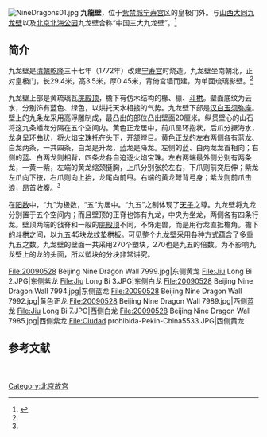 {{Coord|39.9185108|116.4004615|type:landmark_region:CN-11_source:GoogleMaps|display=title}}
[[File:NineDragons01.jpg|thumb]]
'''九龍壁'''，位于[[紫禁城|紫禁城]][[宁寿宫|宁寿宫]]区的皇极门外。与[[山西|山西]][[大同市|大同]][[九龙壁|九龙壁]]以及[[北京|北京]][[北海公园_(北京)|北海公园]]九龙壁合称“中国三大九龙壁”。<ref name=jiulongbi>{{Cite web |url=http://www.dpm.org.cn/www_oldweb/China/phoweb/BuildingPage/1/B424.htm |title=九龙壁，故宫博物院，2013-10-17 |accessdate=2013-10-19 |archive-date=2013-10-19 |archive-url=https://web.archive.org/web/20131019172350/http://www.dpm.org.cn/www_oldweb/China/phoweb/BuildingPage/1/B424.htm |dead-url=no }}</ref>

==简介==
九龙壁是[[清朝|清朝]][[乾隆|乾隆]]三十七年（1772年）改建[[宁寿宫|宁寿宫]]时烧造。九龙壁坐南朝北，正对皇极门，长29.4米，高3.5米，厚0.45米，背倚宫墙而建，为单面琉璃影壁。<ref name=jiulongbi/>

九龙壁上部是黄琉璃瓦[[庑殿顶|庑殿顶]]，檐下有仿木结构的椽、檩、[[斗栱|斗栱]]。壁面底纹为云水，分别饰有蓝色、绿色，以烘托天水相接的气势。九龙壁下部是[[汉白玉|汉白玉]][[须弥座|须弥座]]。壁上的九条龙采用高浮雕制成，最凸出的部位凸出壁面20厘米。纵贯壁心的山石将这九条蟠龙分隔在五个空间内。黄色正龙居中，前爪呈环抱状，后爪分撅海水，龙身呈环曲状，将火焰宝珠托在头下，开颔瞠目。黄色正龙的左右两侧各有蓝龙、白龙两条，一共四条，白龙是升龙，蓝龙是降龙。左侧的蓝、白两龙龙首相向；右侧的蓝、白两龙则相背，四条龙各自追逐火焰宝珠。左右两端最外侧分别有两条龙，一黄一紫，左端的黄龙缩颈挺胸，上爪分别张於左右，下爪则前突后伸；紫龙左爪向下按，右爪则向上抬，龙尾向前甩。右端的黄龙弩背弓身；紫龙则前爪击浪，昂首收腹。<ref name=jiulongbi/>

在[[阳数|阳数]]中，“九”为极数，“五”为居中。“九五”之制体现了[[天子|天子]]之尊。九龙壁将九龙分别置于五个空间内；而且壁顶的正脊也饰有九龙，中央为坐龙，两侧各有四条行龙。壁顶两端的戗脊和一般的[[庑殿顶|庑殿顶]]不同，不饰走兽，而是用行龙直抵檐角。檐下的[[斗栱|斗栱]]之间，以九五45块龙纹垫栱板。可见整个九龙壁采用各种方式蕴含了多重九五之数。九龙壁的壁面一共采用270个塑块，270也是九五的倍数。为不影响九龙壁上的龙的头面，所以塑块的分块非常讲究。

<gallery>
File:20090528 Beijing Nine Dragon Wall 7999.jpg|东侧黄龙
File:Jiu Long Bi 2.JPG|东侧紫龙
File:Jiu Long Bi 3.JPG|东侧白龙
File:20090528 Beijing Nine Dragon Wall 7994.jpg|东侧蓝龙
File:20090528 Beijing Nine Dragon Wall 7992.jpg|黄色正龙
File:20090528 Beijing Nine Dragon Wall 7989.jpg|西侧蓝龙
File:Jiu Long Bi 7.JPG|西侧白龙
File:20090528 Beijing Nine Dragon Wall 7985.jpg|西侧紫龙
File:Ciudad prohibida-Pekin-China5533.JPG|西侧黄龙
</gallery>

{{wide image|Beijing Forbidden city glazed-tile nine dragons screen(small)(2008-08).jpg|800px|九龙壁}}

==参考文献==
{{commonscat|Nine Dragon Wall, Forbidden City}}
{{reflist}}

{{Geographic Location
|西北 = [[宁寿宫|锡庆门]]
|北 =  [[宁寿宫|皇极门]]
|東北 =  [[南、北十三排|南、北十三排]]<br>[[宁寿宫|敛禧门]]
|西 = 
|中央 = '''九龙壁'''
|東 =
|西南 =[[戏衣库_(北京故宫)|戏衣库]]<br>[[南三所|南三所]]
|南 =[[戏衣库_(北京故宫)|戏衣库]]<br>[[南三所|南三所]]
|東南 =[[戏衣库_(北京故宫)|戏衣库]]<br>[[南三所|南三所]]
}}

[[Category:北京故宫|Category:北京故宫]]
　　